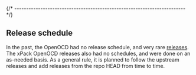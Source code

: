 
{/* ------------------------------------------------------------------------ */}

## Release schedule

In the past, the OpenOCD had no release schedule, and very rare
[releases](https://github.com/openocd-org/openocd/releases).
The xPack OpenOCD releases also had no schedules, and were done on an
as-needed basis. As a general rule, it is planned to follow the upstream
releases and add releases from the repo HEAD from time to time.
